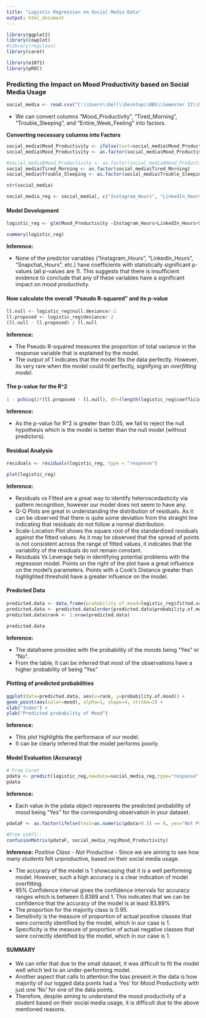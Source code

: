 ---
title: "Logistic Regression on Social Media Data"
output: html_document
---

```{r}
library(ggplot2)
library(cowplot)
#library(regclass)
library(caret)

library(e1071)
library(pROC)
```


### **Predicting the Impact on Mood Productivity based on Social Media Usage**

```{r}
social_media <- read.csv("C:\\Users\\Dell\\Desktop\\RBS\\Semester II\\Multivariate Analysis\\Assignment\\Social_Media\\MVA_Social_Media_Cleaned.csv", row.names = 1)

```

* We can convert columns "Mood_Productivity", "Tired_Morning", "Trouble_Sleeping", and "Entire_Week_Feeling" into factors.

**Converting necessary columns into Factors**

```{r}

social_media$Mood_Productivity <- ifelse(test=social_media$Mood_Productivity == 'Yes', yes="Productive", no="Not Productive") 
social_media$Mood_Productivity <- as.factor(social_media$Mood_Productivity)

#social_media$Mood_Productivity <- as.factor(social_media$Mood_Productivity) 
social_media$Tired_Morning <- as.factor(social_media$Tired_Morning) 
social_media$Trouble_Sleeping <- as.factor(social_media$Trouble_Sleeping) 
```

```{r}
str(social_media)
```

```{r}
social_media_reg <- social_media[, c("Instagram_Hours",	"LinkedIn_Hours",	"Snapchat_Hours", "Twitter_Hours",	"Whatsapp_Wechat_hours", "Reddit_hours",	"Youtube_hours",	"OTT_hours", "Mood_Productivity", "Tired_Morning", "Trouble_Sleeping")]
```

#### **Model Development**

```{r}
logistic_reg <- glm(Mood_Productivity ~Instagram_Hours+LinkedIn_Hours+Snapchat_Hours+Twitter_Hours+Whatsapp_Wechat_hours+Reddit_hours+Youtube_hours+OTT_hours+Tired_Morning+Trouble_Sleeping, data=social_media_reg, family="binomial")

summary(logistic_reg)
```

**Inference:**

* None of the predictor variables ("Instagram_Hours", "LinkedIn_Hours", "Snapchat_Hours", etc.) have coefficients with statistically significant p-values (all p-values are 1). This suggests that there is insufficient evidence to conclude that any of these variables have a significant impact on mood productivity.


#### Now calculate the overall "Pseudo R-squared" and its p-value

```{r}
ll.null <- logistic_reg$null.deviance/-2
ll.proposed <- logistic_reg$deviance/-2
(ll.null - ll.proposed) / ll.null
```

**Inference:**

* The Pseudo R-squared measures the proportion of total variance in the response variable that is explained by the model.
* The output of 1 indicates that the model fits the data perfectly. However, its very rare when the model could fit perfectly, signifying an *overfitting model*.

#### The p-value for the R^2

```{r}
1 - pchisq(2*(ll.proposed - ll.null), df=(length(logistic_reg$coefficients)-1))
```

**Inference:**

* As the p-value for R^2 is greater than 0.05, we fail to reject the null hypothesis which is the model is better than the null model (without predictors).


#### **Residual Analysis**

```{r}
residuals <- residuals(logistic_reg, type = "response")
```

```{r}
plot(logistic_reg)
```

**Inference:**

* Residuals vs Fitted are a great way to identify heteroscedasticity via pattern recognition, however our model does not seem to have any.
* Q-Q Plots are great in understanding the distribution of residuals. As it can be observed that there is quite some deviation from the straight line indicating that residuals do not follow a normal distribution.
* Scale-Location Plot shows the square root of the standardized residuals against the fitted values. As it may be observed that the spread of points is not consistent across the range of fitted values, it indicates that the variability of the residuals do not remain constant.
* Residuals Vs Leverage help in identifying potential problems with the regression model. Points on the right of the plot have a great influence on the model's parameters. Points with a Cook's Distance greater than highlighted threshold have a greater influence on the model.


#### **Predicted Data**

```{r}
predicted.data <- data.frame(probability.of.mood=logistic_reg$fitted.values,mood=social_media_reg$Mood_Productivity)
predicted.data <- predicted.data[order(predicted.data$probability.of.mood, decreasing=FALSE),]
predicted.data$rank <- 1:nrow(predicted.data)

predicted.data
```

**Inference:**

* The dataframe provides with the probability of the moods being "Yes" or "No".
* From the table, it can be inferred that most of the observations have a higher probability of being "Yes"


#### **Plotting of predicted probabilities**

```{r}
ggplot(data=predicted.data, aes(x=rank, y=probability.of.mood)) +
geom_point(aes(color=mood), alpha=1, shape=4, stroke=2) +
xlab("Index") +
ylab("Predicted probability of Mood")
```

**Inference:**

* This plot highlights the performace of our model.
* It can be clearly inferred that the model performs poorly.

#### **Model Evaluation (Accuracy)**

```{r}
# From Caret
pdata <- predict(logistic_reg,newdata=social_media_reg,type="response" )
pdata
```

**Inference:**

* Each value in the pdata object represents the predicted probability of mood being "Yes" for the corresponding observation in your dataset.

```{r}
pdataF <- as.factor(ifelse(test=as.numeric(pdata>0.5) == 0, yes="Not Productive", no="Productive"))

#From e1071::
confusionMatrix(pdataF, social_media_reg$Mood_Productivity)
```

**Inference:**
*Positive Class - Not Productive* - Since we are aiming to see how many students felt unproductive, based on their social media usage.

* The accuracy of the model is 1 showcasing that it is a well performing model. However, such a high accuracy is a clear indication of model overfitting.
* 95% Confidence interval gives the confidence intervals for accuracy ranges which is between 0.8389 and 1. This indicates that we can be confidence that the accuracy of the model is at least 83.89%
* The proportion for the majority class is 0.95.
* Sensitivity is the measure of proportion of actual positive classes that were correctly identified by the model, which in our case is 1.
* Specificity is the measure of proportion of actual negative classes that were correctly identified by the model, which in our case is 1.


#### **SUMMARY**

* We can infer that due to the small dataset, it was difficult to fit the model well which led to an under-performing model.
* Another aspect that calls to attention the bias present in the data is how majority of our logged data points had a 'Yes' for Mood Productivity with just one 'No' for one of the data points.
* Therefore, despite aiming to understand the mood productivity of a student based on their social media usage, it is difficult due to the above mentioned reasons.
